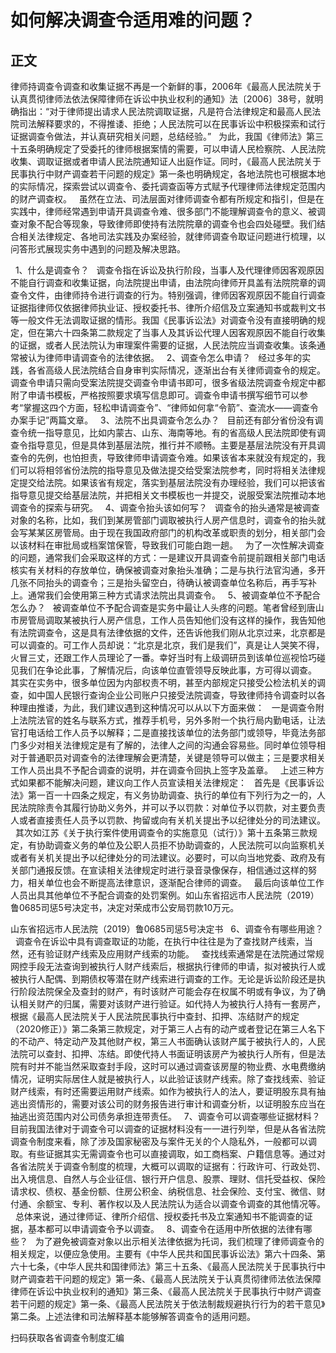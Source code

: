 # 如何解决调查令适用难的问题？
## 正文
律师持调查令调查和收集证据不再是一个新鲜的事，2006年《最高人民法院关于认真贯彻律师法依法保障律师在诉讼中执业权利的通知》法〔2006〕38号，就明确指出：“对于律师提出请求人民法院调取证据，凡是符合法律规定和最高人民法院司法解释要求的，不得推诿、拒绝；人民法院可以在民事诉讼中积极探索和试行证据调查令做法，并认真研究相关问题，总结经验。”
 
为此，我国《律师法》第三十五条明确规定了受委托的律师根据案情的需要，可以申请人民检察院、人民法院收集、调取证据或者申请人民法院通知证人出庭作证。同时，《最高人民法院关于民事执行中财产调查若干问题的规定》第一条也明确规定，各地法院也可根据本地的实际情况，探索尝试以调查令、委托调查函等方式赋予代理律师法律规定范围内的财产调查权。
 
虽然在立法、司法层面对律师调查令都有所规定和指引，但是在实践中，律师经常遇到申请开具调查令难、很多部门不能理解调查令的意义、被调查对象不配合等现象，导致律师即使持有法院院章的调查令也会四处碰壁。我们结合相关法律规定、各地司法实践及办案经验，就律师调查令取证问题进行梳理，以问答形式展现实务中遇到的问题及解决思路。
 

 
1、什么是调查令？
 
调查令指在诉讼及执行阶段，当事人及代理律师因客观原因不能自行调查和收集证据，向法院提出申请，由法院向律师开具盖有法院院章的调查令文件，由律师持令进行调查的行为。特别强调，律师因客观原因不能自行调查证据指律师仅依据律师执业证、授权委托书、律所介绍信及立案通知书或裁判文书等一般文件无法调取证据的情形。我国《民事诉讼法》对调查令没有直接明确的规定，但在第六十四条第二款规定了当事人及其诉讼代理人因客观原因不能自行收集的证据，或者人民法院认为审理案件需要的证据，人民法院应当调查收集。该条通常被认为律师申请调查令的法律依据。
 
2、调查令怎么申请？
 
经过多年的实践，各省高级人民法院结合自身审判实际情况，逐渐出台有关律师调查令的规定。调查令申请只需向受案法院提交调查令申请书即可，很多省级法院调查令规定中都附了申请书模板，严格按照要求填写信息即可。调查令申请书撰写细节可以参考“掌握这四个方面，轻松申请调查令”、“律师如何拿“令箭”、查流水——调查令办案手记”两篇文章。
 
3、法院不出具调查令怎么办？
 
目前还有部分省份没有调查令统一指导意见，比如内蒙古、山东、海南等地。有的省高级人民法院即使有调查令指导意见，但是具体到基层法院，推行并不顺畅。主要是基层法院没有开具调查令的先例，也怕担责，导致律师申请调查令难。如果该省本来就没有规定的，我们可以将相邻省份法院的指导意见及做法提交给受案法院参考，同时将相关法律规定提交给法院。如果该省有规定，落实到基层法院没有办理经验，我们可以把该省指导意见提交给基层法院，并把相关文书模板也一并提交，说服受案法院推动本地调查令的探索与研究。
 
4、调查令抬头该如何写？
 
调查令的抬头通常是被调查对象的名称，比如，我们到某房管部门调取被执行人房产信息时，调查令的抬头就会写某某区房管局。由于现在我国政府部门的机构改革或职责的划分，相关部门会以该材料在审批局或档案馆保管，导致我们可能白跑一趟。
 
为了一次性解决调查的问题，通常我们会采取这样的方式：一是建议开具调查令前提前跟相关部门电话核实有关材料的存放单位，确保被调查对象抬头准确；二是与执行法官沟通，多开几张不同抬头的调查令；三是抬头留空白，待确认被调查单位名称后，再手写补上。通常我们会使用第三种方式请求法院出具调查令。
 
5、被调查单位不予配合怎么办？
 
被调查单位不予配合调查是实务中最让人头疼的问题。笔者曾经到唐山市房管局调取某被执行人房产信息，工作人员告知他们没有这样的操作，我告知他有法院调查令，这是具有法律依据的文件，还告诉他我们刚从北京过来，北京都是可以调查的。可工作人员却说：“北京是北京，我们是我们”，真是让人哭笑不得，火冒三丈，还跟工作人员理论了一番。幸好当时有上级调研员到该单位巡视恰巧碰见我们在争论此事，了解情况后，向该单位直管领导反映此事，方可得以调查。
 
其实在实务中，很多单位因为内部权责不明，甚至内部规定只接受公检法机关的调查，如中国人民银行查询企业公司账户只接受法院调查，导致律师持令调查时以各种理由推诿，为此，我们建议遇到这种情况可以从以下方面来做：
 
一是调查令附上法院法官的姓名与联系方式，推荐手机号，另外多附一个执行局内勤电话，让法官打电话给工作人员予以解释；二是直接找该单位的法务部门或领导，毕竟法务部门多少对相关法律规定是有了解的，法律人之间的沟通会容易些。同时单位领导相对于普通职员对调查令的法律理解会更清楚，关键是领导可以做主；三是要求相关工作人员出具不予配合调查的说明，并在调查令回执上签字及盖章。
 
上述三种方式如果都不能解决问题，建议向工作人员宣读相关法律规定：
 
首先是《民事诉讼法》第一百一十四条之规定，有义务协助调查、执行的单位有下列行为之一的，人民法院除责令其履行协助义务外，并可以予以罚款：对单位予以罚款，对主要负责人或者直接责任人员予以罚款、拘留或向有关机关提出予以纪律处分的司法建议。
 
其次如江苏《关于执行案件使用调查令的实施意见（试行）》第十五条第三款规定，有协助调查义务的单位及公职人员拒不协助调查的，人民法院可以向监察机关或者有关机关提出予以纪律处分的司法建议。必要时，可以向当地党委、政府及有关部门通报反馈。在宣读相关法律规定时进行录音录像保存，相信通过这样的努力，相关单位也会不断提高法律意识，逐渐配合律师的调查。
 
最后向该单位工作人员出具其他单位不予配合调查的处罚案例。如山东省招远市人民法院（2019）鲁0685司惩5号决定书，决定对荣成市公安局罚款10万元。
 

山东省招远市人民法院（2019）鲁0685司惩5号决定书
 
6、调查令有哪些用途？
 
调查令在诉讼中具有调查取证的功能，在执行中往往是为了查找财产线索，当然，还有验证财产线索及应用财产线索的功能。
 
查找线索通常是在法院通过常规网控手段无法查询到被执行人财产线索后，根据执行律师的申请，拟对被执行人或被执行人配偶、到期债权等潜在财产线索进行调查的工作。无论是诉讼阶段还是执行阶段法院保全及查封的财产，有时该财产可能会存在权属不明或有争议，为了确认相关财产的归属，需要对该财产进行验证。如代持人为被执行人持有一套房产，根据《最高人民法院关于人民法院民事执行中查封、扣押、冻结财产的规定（2020修正）》第二条第三款规定，对于第三人占有的动产或者登记在第三人名下的不动产、特定动产及其他财产权，第三人书面确认该财产属于被执行人的，人民法院可以查封、扣押、冻结。即使代持人书面证明该房产为被执行人所有，但是法院有时并不能当然采取查封手段，这时可以通过调查该房屋的物业费、水电费缴纳情况，证明实际居住人就是被执行人，以此验证该财产线索。除了查找线索、验证财产线索，有时还需要运用财产线索。如作为被执行人的法人，要证明股东具有抽逃出资情形的，需要对该公司的财务报告进行审计和调查分析，以证明股东应当在抽逃出资范围内对公司债务承担连带责任。
 
7、调查令可以调查哪些证据材料？
 
目前我国法律对于调查令可以调查的证据材料没有一一进行列举，但是从各省法院调查令制度来看，除了涉及国家秘密及与案件无关的个人隐私外，一般都可以调取。有些证据其实无需调查令也可以直接调取，如工商档案、户籍信息等。通过对各省法院关于调查令制度的梳理，大概可以调取的证据有：行政许可、行政处罚、出入境信息、自然人与企业征信、银行开户信息、股票、理财、信托受益权、保险请求权、债权、基金份额、住房公积金、纳税信息、社会保险、支付宝、微信、财付通、余额宝、专利、著作权以及人民法院认为适合以调查令调查的其他情况等。
 
总体来说，通过律师证、律所介绍信、授权委托书及立案通知书不能调查的证据，基本都可以申请调查令予以调查。
 
8、调查令在适用中所依据的法律有哪些？
 
为了避免被调查对象以出示相关法律依据为托词，我们梳理了律师调查令的相关规定，以便应急使用。主要有《中华人民共和国民事诉讼法》第六十四条、第六十七条，《中华人民共和国律师法》第三十五条、《最高人民法院关于民事执行中财产调查若干问题的规定》第一条、《最高人民法院关于认真贯彻律师法依法保障律师在诉讼中执业权利的通知》第三条、《最高人民法院关于民事执行中财产调查若干问题的规定》第一条、《最高人民法院关于依法制裁规避执行行为的若干意见》第二条。上述法律和司法解释基本能够解答调查令的适用问题。
 

扫码获取各省调查令制度汇编
